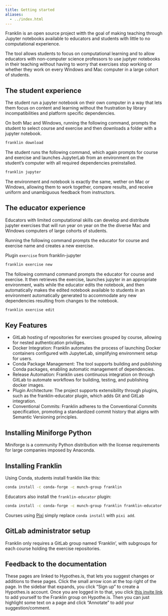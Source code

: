 ```yaml
---
title: Getting started
aliases:
  - ../index.html
---
```


Franklin is an open source project witth the goal of making teaching through Jupyter notebooks available to educators and students with little to no computational experience.

The tool allows students to focus on computational learning and to allow educators with non-computer science professors to use juptyer notebooks in their teaching without having to worry that exercises stop working or whether they work on every Windows and Mac computer in a large cohort of students.

## The student experience

The student run a jupyter notebook on their own computer in a way that lets them focus on content and learning without the frustration by library incompatibilities and platform specific dependencies. 

On both Mac and Windows, running the following command, prompts the student to select course and exercise and then downloads a folder with a jupyter notebook.

```.bash
franklin download
```

The student runs the following command, which again prompts for course and exercise and launches JupyterLab from an environment on the student's computer with all required dependencies preinstalled.

```.bash
franklin jupyter
```

The environment and notebook is exactly the same, wether on Mac or Windows, allowing them to work together, compare results, and receive uniform and unambiguous feedback from instructors.

## The educator experience

Educators with limited computational skills can develop and distribute jupyter exercises that will run year on year on the the diverse Mac and Windows computers of large cohorts of students.

Running the following command prompts the educator for course and exercise name and creates a new exercise. 

Plugin `exercise` from franklin-jupyter

```.bash
franklin exercise new
```

The following command command prompts the educator for course and exercise. It then retrieves the exercise, launches jupyter in an appropriate environment, waits while the educator edits the notebook, and then automatically makes the edited notebook available to students in an environment automatically generated to accommodate any new dependencies resulting from changes to the notebook.

```.bash
franklin exercise edit
```

## Key Features

- GitLab hosting of repositories for exercises grouped by course, allowing for nested authentication priviliges.
- Docker Integration: Franklin automates the process of launching Docker containers configured with JupyterLab, simplifying environment setup for users.
- Conda Package Management: The tool supports building and publishing Conda packages, enabling automatic management of dependencies.
- Release Automation: Franklin uses continuous integration on through GitLab to automate workflows for building, testing, and publishing docker images.
- Plugin Architecture: The project supports extensibility through plugins, such as the franklin-educator plugin, which adds Git and GitLab integration.
- Conventional Commits: Franklin adheres to the Conventional Commits specification, promoting a standardized commit history that aligns with Semantic Versioning principles.

## Installing Miniforge Python

Miniforge is a community Python distribution with the license requirements for large companies imposed by Anaconda. 

## Installing Franklin

Using Conda, students install franklin like this:

```.bash
conda install -c conda-forge -c munch-group franklin
```

Educators also install the `franklin-educator` plugin:

```.bash
conda install -c conda-forge -c munch-group franklin franklin-educator
```

Courses using [Pixi](https://pixi.sh/latest/) simply replace `conda install` with `pixi add`.

## GitLab administrator setup

Franklin only requires a GitLab group named 'Franklin', with subgroups for each course holding the exercise repositories.

## Feedback to the documentation

These pages are linked to Hypothes.is, that lets you suggest changes or additions to these pages. Click the small arrow icon at the top right of the page. In the sidebar that expands, you click "Sign up" to create a Hypothes.is account. Once you are logged in to that, you click [this invite link](https://hypothes.is/groups/99akKdQZ/franklin) to add yourself to the Franklin group on Hypothe.is. Then you can just highlight some text on a page and click "Annotate" to add your suggestion/comment. 

